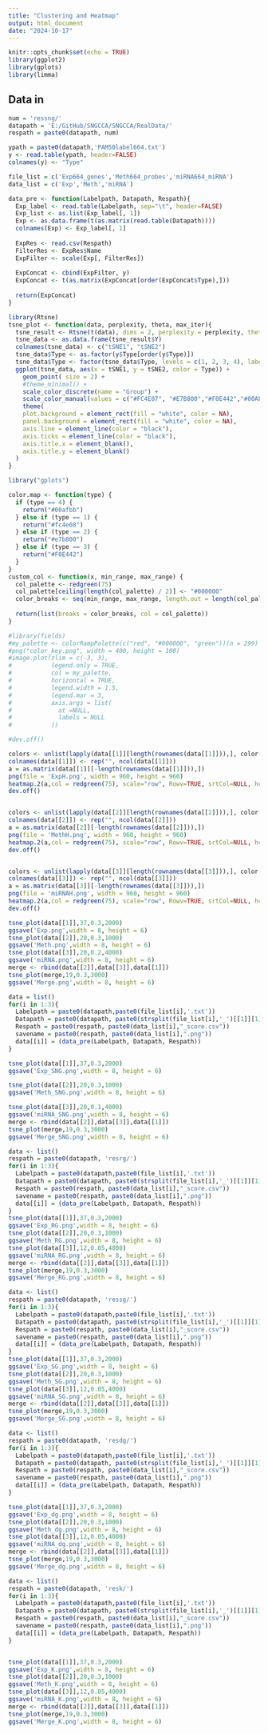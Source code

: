 ```yaml
---
title: "Clustering and Heatmap"
output: html_document
date: "2024-10-17"
---
```


```r
knitr::opts_chunk$set(echo = TRUE)
library(ggplot2)
library(gplots)
library(limma)
```

## Data in
```r
num = 'ressng/'
datapath = 'E:/GitHub/SNGCCA/SNGCCA/RealData/'
respath = paste0(datapath, num)

ypath = paste0(datapath,'PAM50label664.txt')
y <- read.table(ypath, header=FALSE)
colnames(y) <- "Type"

file_list = c('Exp664_genes','Meth664_probes','miRNA664_miRNA')
data_list = c('Exp','Meth','miRNA')

data_pre <- function(Labelpath, Datapath, Respath){
  Exp_label <- read.table(Labelpath, sep="\t", header=FALSE)
  Exp_list <- as.list(Exp_label[, 1])
  Exp <- as.data.frame(t(as.matrix(read.table(Datapath))))
  colnames(Exp) <- Exp_label[, 1]
  
  ExpRes <- read.csv(Respath)
  FilterRes <- ExpRes$Name
  ExpFilter <- scale(Exp[, FilterRes])
  
  ExpConcat <- cbind(ExpFilter, y)
  ExpConcat <- t(as.matrix(ExpConcat[order(ExpConcat$Type),]))
  
  return(ExpConcat)
}

library(Rtsne)
tsne_plot <- function(data, perplexity, theta, max_iter){
  tsne_result <- Rtsne(t(data), dims = 2, perplexity = perplexity, theta = theta,max_iter = max_iter)
  tsne_data <- as.data.frame(tsne_result$Y)
  colnames(tsne_data) <- c("tSNE1", "tSNE2")
  tsne_data$Type <- as.factor(y$Type[order(y$Type)])
  tsne_data$Type <- factor(tsne_data$Type, levels = c(1, 2, 3, 4), labels = c("Basal", "LumA", "LumB", "Her2"))
  ggplot(tsne_data, aes(x = tSNE1, y = tSNE2, color = Type)) +
    geom_point( size = 2) +
    #theme_minimal() +
    scale_color_discrete(name = "Group") + 
    scale_color_manual(values = c("#FC4E07", "#E7B800","#F0E442","#00AFBB" ))+
    theme(
    plot.background = element_rect(fill = "white", color = NA),
    panel.background = element_rect(fill = "white", color = NA),
    axis.line = element_line(color = "black"),
    axis.ticks = element_line(color = "black"),
    axis.title.x = element_blank(),
    axis.title.y = element_blank()
  )
}
```

```r
library("gplots")

color.map <- function(type) { 
  if (type == 4) {
    return("#00afbb")  
  } else if (type == 1) {
    return("#fc4e08")  
  } else if (type == 2) {
    return("#e7b800") 
  } else if (type == 3) {
    return("#F0E442")  
  }
}
custom_col <- function(x, min_range, max_range) {
  col_palette <- redgreen(75)
  col_palette[ceiling(length(col_palette) / 2)] <- "#000000"
  color_breaks <- seq(min_range, max_range, length.out = length(col_palette) + 1)
  
  return(list(breaks = color_breaks, col = col_palette))
}

#library(fields) 
#my_palette <- colorRampPalette(c("red", "#000000", "green"))(n = 299)
#png("color_key.png", width = 400, height = 100) 
#image.plot(zlim = c(-3, 3),          
#           legend.only = TRUE,      
#           col = my_palette,       
#           horizontal = TRUE,       
#           legend.width = 1.5,       
#           legend.mar = 3,           
#           axis.args = list(
#             at =NULL, 
#             labels = NULL       
#           ))

#dev.off() 

colors <- unlist(lapply(data[[1]][length(rownames(data[[1]])),], color.map))
colnames(data[[1]]) <- rep("", ncol(data[[1]]))
a = as.matrix(data[[1]][-length(rownames(data[[1]])),])
png(file = 'ExpH.png', width = 960, height = 960)
heatmap.2(a,col = redgreen(75), scale="row", Rowv=TRUE, srtCol=NULL, hclustfun=function(x) hclust(x, method="complete"),Colv=FALSE,ColSideColors=colors, key=F, symkey=FALSE, density.info="none", trace="none",lwid = c(0.5, 4), lhei = c(0.5, 4), margins = c(5,5),breaks = seq(-3,3,length.out = 76),cexRow=0.7)
dev.off()


colors <- unlist(lapply(data[[2]][length(rownames(data[[2]])),], color.map))
colnames(data[[2]]) <- rep("", ncol(data[[2]]))
a = as.matrix(data[[2]][-length(rownames(data[[2]])),])
png(file = 'MethH.png', width = 960, height = 960)
heatmap.2(a,col = redgreen(75), scale="row", Rowv=TRUE, srtCol=NULL, hclustfun=function(x) hclust(x, method="complete"),Colv=FALSE,ColSideColors=colors, key=FALSE, symkey=FALSE, density.info="none", trace="none",lwid = c(0.5, 4), lhei = c(0.5, 4), margins = c(5,5),breaks = seq(-4,4,length.out = 76),cexRow=0.7)
dev.off()


colors <- unlist(lapply(data[[3]][length(rownames(data[[3]])),], color.map))
colnames(data[[3]]) <- rep("", ncol(data[[3]]))
a = as.matrix(data[[3]][-length(rownames(data[[3]])),])
png(file = 'miRNAH.png', width = 960, height = 960)
heatmap.2(a,col = redgreen(75), scale="row", Rowv=TRUE, srtCol=NULL, hclustfun=function(x) hclust(x, method="complete"),Colv=FALSE,ColSideColors=colors, key=FALSE, symkey=FALSE, density.info="none", trace="none",lwid = c(0.5, 4), lhei = c(0.5, 4), margins = c(5,5),breaks = seq(-4.5,4.5,length.out = 76),cexRow=0.7)
dev.off()

```

```r
tsne_plot(data[[1]],37,0.3,2000)
ggsave('Exp.png',width = 8, height = 6)
tsne_plot(data[[2]],20,0.3,1000)
ggsave('Meth.png',width = 8, height = 6)
tsne_plot(data[[3]],20,0.2,4000)
ggsave('miRNA.png',width = 8, height = 6)
merge <- rbind(data[[2]],data[[3]],data[[1]])
tsne_plot(merge,19,0.3,3000)
ggsave('Merge.png',width = 8, height = 6)
```

```r
data = list()
for(i in 1:3){
  Labelpath = paste0(datapath,paste0(file_list[i],'.txt'))
  Datapath = paste0(datapath, paste0(strsplit(file_list[i],'_')[[1]][1],'.txt'))
  Respath = paste0(respath, paste0(data_list[i],"_score.csv"))
  savename = paste0(respath, paste0(data_list[i],".png"))
  data[[i]] = (data_pre(Labelpath, Datapath, Respath))
}

tsne_plot(data[[1]],37,0.3,2000)
ggsave('Exp_SNG.png',width = 8, height = 6)

tsne_plot(data[[2]],20,0.3,1000)
ggsave('Meth_SNG.png',width = 8, height = 6)

tsne_plot(data[[3]],20,0.1,4000)
ggsave('miRNA_SNG.png',width = 8, height = 6)
merge <- rbind(data[[2]],data[[3]],data[[1]])
tsne_plot(merge,19,0.3,3000)
ggsave('Merge_SNG.png',width = 8, height = 6)
```

```r
data <- list()
respath = paste0(datapath, 'resrg/')
for(i in 1:3){
  Labelpath = paste0(datapath,paste0(file_list[i],'.txt'))
  Datapath = paste0(datapath, paste0(strsplit(file_list[i],'_')[[1]][1],'.txt'))
  Respath = paste0(respath, paste0(data_list[i],"_score.csv"))
  savename = paste0(respath, paste0(data_list[i],".png"))
  data[[i]] = (data_pre(Labelpath, Datapath, Respath))
}
tsne_plot(data[[1]],37,0.3,2000)
ggsave('Exp_RG.png',width = 8, height = 6)
tsne_plot(data[[2]],20,0.3,1000)
ggsave('Meth_RG.png',width = 8, height = 6)
tsne_plot(data[[3]],12,0.05,4000)
ggsave('miRNA_RG.png',width = 8, height = 6)
merge <- rbind(data[[2]],data[[3]],data[[1]])
tsne_plot(merge,19,0.3,3000)
ggsave('Merge_RG.png',width = 8, height = 6)
```

```r
data <- list()
respath = paste0(datapath, 'ressg/')
for(i in 1:3){
  Labelpath = paste0(datapath,paste0(file_list[i],'.txt'))
  Datapath = paste0(datapath, paste0(strsplit(file_list[i],'_')[[1]][1],'.txt'))
  Respath = paste0(respath, paste0(data_list[i],"_score.csv"))
  savename = paste0(respath, paste0(data_list[i],".png"))
  data[[i]] = (data_pre(Labelpath, Datapath, Respath))
}
tsne_plot(data[[1]],37,0.3,2000)
ggsave('Exp_SG.png',width = 8, height = 6)
tsne_plot(data[[2]],20,0.3,1000)
ggsave('Meth_SG.png',width = 8, height = 6)
tsne_plot(data[[3]],12,0.05,4000)
ggsave('miRNA_SG.png',width = 8, height = 6)
merge <- rbind(data[[2]],data[[3]],data[[1]])
tsne_plot(merge,19,0.3,3000)
ggsave('Merge_SG.png',width = 8, height = 6)
```

```r
data <- list()
respath = paste0(datapath, 'resdg/')
for(i in 1:3){
  Labelpath = paste0(datapath,paste0(file_list[i],'.txt'))
  Datapath = paste0(datapath, paste0(strsplit(file_list[i],'_')[[1]][1],'.txt'))
  Respath = paste0(respath, paste0(data_list[i],"_score.csv"))
  savename = paste0(respath, paste0(data_list[i],".png"))
  data[[i]] = (data_pre(Labelpath, Datapath, Respath))
}

tsne_plot(data[[1]],37,0.3,2000)
ggsave('Exp_dg.png',width = 8, height = 6)
tsne_plot(data[[2]],20,0.3,1000)
ggsave('Meth_dg.png',width = 8, height = 6)
tsne_plot(data[[3]],12,0.05,4000)
ggsave('miRNA_dg.png',width = 8, height = 6)
merge <- rbind(data[[2]],data[[3]],data[[1]])
tsne_plot(merge,19,0.3,3000)
ggsave('Merge_dg.png',width = 8, height = 6)
```

```r
data <- list()
respath = paste0(datapath, 'resk/')
for(i in 1:3){
  Labelpath = paste0(datapath,paste0(file_list[i],'.txt'))
  Datapath = paste0(datapath, paste0(strsplit(file_list[i],'_')[[1]][1],'.txt'))
  Respath = paste0(respath, paste0(data_list[i],"_score.csv"))
  savename = paste0(respath, paste0(data_list[i],".png"))
  data[[i]] = (data_pre(Labelpath, Datapath, Respath))
}


tsne_plot(data[[1]],37,0.3,2000)
ggsave('Exp_K.png',width = 8, height = 6)
tsne_plot(data[[2]],20,0.3,1000)
ggsave('Meth_K.png',width = 8, height = 6)
tsne_plot(data[[3]],12,0.05,4000)
ggsave('miRNA_K.png',width = 8, height = 6)
merge <- rbind(data[[2]],data[[3]],data[[1]])
tsne_plot(merge,19,0.3,3000)
ggsave('Merge_K.png',width = 8, height = 6)
```
